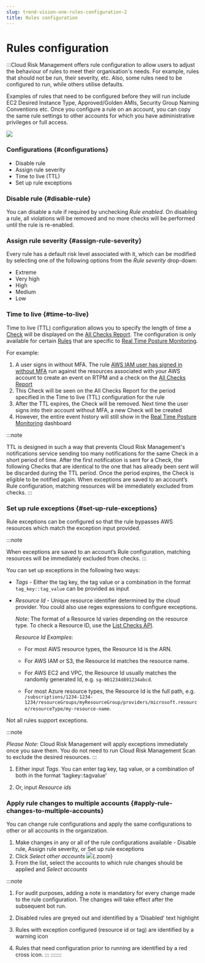 ```yaml
---
slug: trend-vision-one-rules-configuration-2
title: Rules configuration
---
```

# Rules configuration

:::Cloud Risk Management offers rule configuration to allow users to adjust the behaviour of rules to meet their organisation's needs. For example, rules that should not be run, their severity, etc. Also, some rules need to be configured to run, while others utilise defaults.

Examples of rules that need to be configured before they will run include EC2 Desired Instance Type, Approved/Golden AMIs, Security Group Naming Conventions etc. Once you configure a rule on an account, you can copy the same rule settings to other accounts for which you have administrative privileges or full access.

![](/images/configure-rule-q533dy=fdebb13e-940d-4fbc-97a8-f739607d6f64.webp)

### Configurations {#configurations}

- Disable rule
- Assign rule severity
- Time to live (TTL)
- Set up rule exceptions

### Disable rule {#disable-rule}

You can disable a rule if required by unchecking *Rule enabled*. On disabling a rule, all violations will be removed and no more checks will be performed until the rule is re-enabled.

### Assign rule severity {#assign-rule-severity}

Every rule has a default risk level associated with it, which can be modified by selecting one of the following options from the *Rule severity* drop-down:

- Extreme
- Very high
- High
- Medium
- Low

### Time to live {#time-to-live}

Time to live (TTL) configuration allows you to specify the length of time a [Check](model-check.mdx) will be displayed on the [All Checks Report](all-checks-report.mdx). The configuration is only available for certain [Rules](introduction-rules.mdx) that are specific to [Real Time Posture Monitoring](real-time-threat-monitoring.mdx).

For example:

1.  A user signs in without MFA. The rule [AWS IAM user has signed in without MFA](https://www.cloudconformity.com/knowledge-base=96b226c5-530f-49eb-b89e-74625f50f5f0/aws/RTPM/iam-user-sign-in-without-mfa.mdx) run against the resources associated with your AWS account to create an event on RTPM and a check on the [All Checks Report](all-checks-report.mdx)
2.  This Check will be seen on the All Checks Report for the period specified in the Time to live (TTL) configuration for the rule
3.  After the TTL expires, the Check will be removed. Next time the user signs into their account without MFA, a new Check will be created
4.  However, the entire event history will still show in the [Real Time Posture Monitoring](real-time-threat-monitoring.mdx) dashboard

:::note

TTL is designed in such a way that prevents Cloud Risk Management's notifications service sending too many notifications for the same Check in a short period of time. After the first notification is sent for a Check, the following Checks that are identical to the one that has already been sent will be discarded during the TTL period. Once the period expires, the Check is eligible to be notified again. When exceptions are saved to an account’s Rule configuration, matching resources will be immediately excluded from checks.
:::

### Set up rule exceptions {#set-up-rule-exceptions}

Rule exceptions can be configured so that the rule bypasses AWS resources which match the exception input provided.

:::note

When exceptions are saved to an account’s Rule configuration, matching resources will be immediately excluded from checks.
:::

You can set up exceptions in the following two ways:

- *Tags* - Either the tag key, the tag value or a combination in the format `tag_key::tag_value` can be provided as input

- *Resource Id* - Unique resource identifier determined by the cloud provider. You could also use regex expressions to configure exceptions.

  *Note:* The format of a Resource Id varies depending on the resource type. To check a Resource ID, use the [List Checks API](https://automation.trendmicro.com/cloudone/conformity/).

  *Resource Id Examples*:

  - For most AWS resource types, the Resource Id is the ARN.

  - For AWS IAM or S3, the Resource Id matches the resource name.

  - For AWS EC2 and VPC, the Resource Id usually matches the randomly generated Id, e.g. `sg-001234d891234abcd`.

  - For most Azure resource types, the Resource Id is the full path, e.g. `/subscriptions/1234-1234-1234/resourceGroups/myResourceGroup/providers/microsoft.resource/resourceType/my-resource-name`.

Not all rules support exceptions.

:::note

*Please Note*: Cloud Risk Management will apply exceptions immediately once you save them. You do not need to run Cloud Risk Management Scan to exclude the desired resources.
:::

1.  Either input *Tags*. You can enter tag key, tag value, or a combination of both in the format 'tagkey::tagvalue'

2.  Or, input *Resource ids*

### Apply rule changes to multiple accounts {#apply-rule-changes-to-multiple-accounts}

You can change rule configurations and apply the same configurations to other or all accounts in the organization.

1.  Make changes in any or all of the rule configurations available - Disable rule, Assign rule severity, or Set up rule exceptions
2.  Click *Select other accounts* ![](/images/apply-rule-changes-step-2-wb2yfq=f1416bbe-d04a-41c9-aa03-a27993a4007d.webp){.zoom}
3.  From the list, select the accounts to which rule changes should be applied and *Select accounts*

:::note

1.  For audit purposes, adding a note is mandatory for every change made to the rule configuration. The changes will take effect after the subsequent bot run.

2.  Disabled rules are greyed out and identified by a 'Disabled' text highlight

3.  Rules with exception configured (resource id or tag) are identified by a warning icon

4.  Rules that need configuration prior to running are identified by a red cross icon.
:::
:::::::

